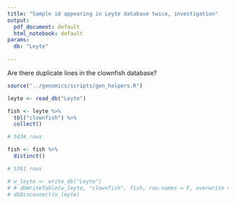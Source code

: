 ```yaml
---
title: "Sample id appearing in Leyte database twice, investigation"
output:
  pdf_document: default
  html_notebook: default
params: 
  db: "Leyte"
  
---
```


Are there duplicate lines in the clownfish database?
```r
source("../genomics/scripts/gen_helpers.R")

leyte <- read_db("Leyte")

fish <- leyte %>% 
  tbl("clownfish") %>% 
  collect()

# 5434 rows

fish <- fish %>% 
  distinct()

# 5361 rows

# w_leyte <- write_db("Leyte")
# # dbWriteTable(w_leyte, "clownfish", fish, row.names = F, overwrite = T)
# dbDisconnect(w_leyte)
```

